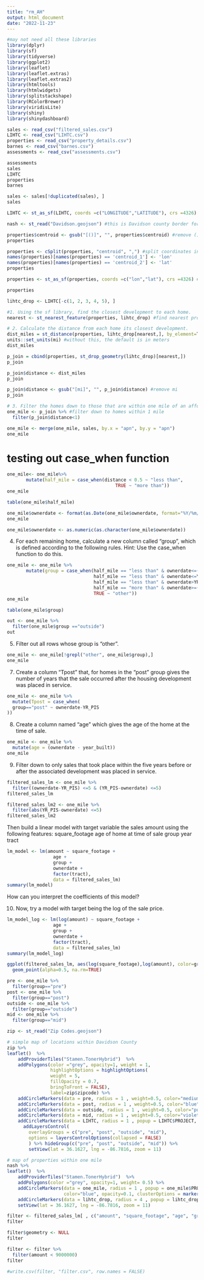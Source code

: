 ```yaml
---
title: "rm_AH"
output: html_document
date: "2022-11-23"
---
```



```r
#may not need all these libraries
library(dplyr)
library(sf)
library(tidyverse)
library(ggplot2)
library(leaflet)
library(leaflet.extras)
library(leaflet.extras2)
library(htmltools)
library(htmlwidgets)
library(splitstackshape)
library(RColorBrewer)
library(viridisLite)
library(shiny)
library(shinydashboard)
```


```r
sales <- read_csv("filtered_sales.csv")
LIHTC <- read_csv("LIHTC.csv")
properties <- read_csv("property_details.csv")
barnes <- read_csv("barnes.csv")
assessments <- read_csv("assessments.csv")
```
```r
assessments
sales
LIHTC
properties
barnes
```
```r
sales <- sales[!duplicated(sales), ]
sales
```


```r
LIHTC <- st_as_sf(LIHTC, coords =c("LONGITUDE","LATITUDE"), crs =4326) #convert to sf object
```


```r
nash <- st_read("Davidson.geojson") #this is Davidson county border for plotting
```


```r
properties$centroid <- gsub("[()]", "", properties$centroid) #remove () from coordinates
properties
```

```r
properties <- cSplit(properties, "centroid", ",") #split coordinates into lat and lon
names(properties)[names(properties) == 'centroid_1'] <- 'lon'
names(properties)[names(properties) == 'centroid_2'] <- 'lat'
properties
```

```r
properties <- st_as_sf(properties, coords =c("lon","lat"), crs =4326) #convert to sf
```
```r
properties
```

```r
lihtc_drop <- LIHTC[-c(1, 2, 3, 4, 5), ]
```


```r
#1. Using the sf library, find the closest development to each home.
nearest <- st_nearest_feature(properties, lihtc_drop) #find nearest properties https://gis.stackexchange.com/questions/349955/getting-a-new-column-with-distance-to-the-nearest-feature-in-r
```


```r
# 2. Calculate the distance from each home its closest development.
dist_miles = st_distance(properties, lihtc_drop[nearest,], by_element=TRUE) %>% 
units::set_units(mi) #without this, the default is in meters
dist_miles
```
```r
p_join = cbind(properties, st_drop_geometry(lihtc_drop)[nearest,])
p_join
```
```r
p_join$distance <- dist_miles
p_join
```


```r
p_join$distance <- gsub("[mi]", "", p_join$distance) #remove mi
p_join
```



```r
# 3. Filter the homes down to those that are within one mile of an affordable housing development.
one_mile <- p_join %>% #filter down to homes within 1 mile
  filter(p_join$distance<1)
```


```r
one_mile <- merge(one_mile, sales, by.x = "apn", by.y = "apn")
one_mile
```

# testing out case_when function
```r
one_mile<- one_mile%>% 
       mutate(half_mile = case_when(distance < 0.5 ~ "less than",
                                        TRUE ~ "more than"))
one_mile
```

```r
table(one_mile$half_mile)
```

```r
one_mile$ownerdate <- format(as.Date(one_mile$ownerdate, format="%Y/%m/%d"),"%Y")
one_mile
```

```r
one_mile$ownerdate <- as.numeric(as.character(one_mile$ownerdate))
```


4. For each remaining home, calculate a new column called "group", which is defined according to the following rules. Hint: Use the case_when function to do this.

```r
one_mile <- one_mile %>% 
       mutate(group = case_when(half_mile == "less than" & ownerdate<=(YR_PIS - 2) & ownerdate>=(YR_PIS - 5) ~ "pre",
                                half_mile == "less than" & ownerdate<=YR_PIS  & ownerdate>=(YR_PIS - 2) ~ "mid",
                                half_mile == "less than" & ownerdate>YR_PIS ~ "post",
                                half_mile == "more than" & ownerdate>=(YR_PIS - 5)  ~ "outside",
                                TRUE ~ "other"))
one_mile
```
```r
table(one_mile$group)
```

```r
out <- one_mile %>% 
  filter(one_mile$group =="outside")
out
```



5. Filter out all rows whose group is "other".

```r
one_mile <- one_mile[!grepl("other", one_mile$group),]
one_mile
```

7. Create a column "Tpost" that, for homes in the "post" group gives the number of years that the sale occurred after the housing development was placed in service.

```r
one_mile <- one_mile %>%
  mutate(Tpost = case_when(
  group=="post" ~ ownerdate-YR_PIS
))
```

8. Create a column named "age" which gives the age of the home at the time of sale.
```r
one_mile <- one_mile %>%
  mutate(age = (ownerdate - year_built))
one_mile
```
9. Filter down to only sales that took place within the five years before or after the associated development was placed in service.
```r
filtered_sales_lm <- one_mile %>% 
  filter((ownerdate-YR_PIS) <=5 & (YR_PIS-ownerdate) <=5)
filtered_sales_lm
```

```r
filtered_sales_lm2 <- one_mile %>% 
  filter(abs(YR_PIS-ownerdate) <=5) 
filtered_sales_lm2
```


Then build a linear model with target variable the sales amount using the following features:
square_footage
age of home at time of sale
group
year
tract
```r
lm_model <- lm(amount ~ square_footage + 
                 age + 
                 group + 
                 ownerdate + 
                 factor(tract),
                 data = filtered_sales_lm)
summary(lm_model)
```
How can you interpret the coefficients of this model?

10. Now, try a model with target being the log of the sale price.

```r
lm_model_log <- lm(log(amount) ~ square_footage + 
                 age + 
                 group + 
                 ownerdate + 
                 factor(tract),
                 data = filtered_sales_lm)
summary(lm_model_log)
```

```r
ggplot(filtered_sales_lm, aes(log(square_footage),log(amount), color=group)) +
  geom_point(alpha=0.5, na.rm=TRUE)
```
```r
pre <- one_mile %>% 
  filter(group=="pre")
post <- one_mile %>% 
  filter(group=="post")
outside <- one_mile %>% 
  filter(group=="outside")
mid <- one_mile %>% 
  filter(group=="mid")
```

```r
zip <- st_read("Zip Codes.geojson")
```


```r
# simple map of locations within Davidson County
zip %>% 
leaflet()  %>% 
    addProviderTiles("Stamen.TonerHybrid")  %>% 
    addPolygons(color ="grey", opacity=1, weight = 1,
                highlightOptions = highlightOptions(
                weight = 5,
                fillOpacity = 0.7,
                bringToFront = FALSE),
                label=zip$zipcode) %>%
    addCircleMarkers(data = pre, radius = 1 , weight=0.5, color="mediumspringgreen", group="pre") %>%
    addCircleMarkers(data = post, radius = 1 , weight=0.5, color="blue",group="post") %>%
    addCircleMarkers(data = outside, radius = 1 , weight=0.5, color="purple",group="outside") %>%
    addCircleMarkers(data = mid, radius = 1 , weight=0.5, color="violet",group="mid") %>%
    addCircleMarkers(data = LIHTC, radius = 1 , popup = LIHTC$PROJECT, color="red") %>%
      addLayersControl(
        overlayGroups = c("pre", "post", "outside", "mid"),
        options = layersControlOptions(collapsed = FALSE)
        ) %>% hideGroup(c("pre", "post", "outside", "mid")) %>% 
        setView(lat = 36.1627, lng = -86.7816, zoom = 11)
```

```r
# map of properties within one mile 
nash %>% 
leaflet()  %>% 
    addProviderTiles("Stamen.TonerHybrid")  %>% 
    addPolygons(color ="grey", opacity=1, weight= 0.5) %>%
    addCircleMarkers(data = one_mile, radius = 1 , popup = one_mile$PROJECT, 
                     color="blue", opacity=0.1, clusterOptions = markerClusterOptions()) %>%
    addCircleMarkers(data = lihtc_drop, radius = 4 , popup = lihtc_drop$PROJECT, color="red") %>%
    setView(lat = 36.1627, lng = -86.7816, zoom = 11)
```


```r
filter <- filtered_sales_lm[ , c("amount", "square_footage", "age", "group", "ownerdate", "tract")]
filter
```

```r
filter$geometry <- NULL
filter
```
```r
filter <- filter %>% 
  filter(amount < 9000000)
filter
```


```r
#write.csv(filter, "filter.csv", row.names = FALSE)
```




